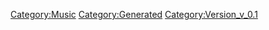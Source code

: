 {{Music
 |Name=ランナー -デュエット・バージョン-
 |ID=141
 |Cov=142
 |Cd=31
 |Nam=135
 |Div=135
 |Ma=1
 |SerieId=4
 |SerieLogoId=4
 |WavId=142
 |VariationId=0
 |Dsc=135
 |Strt=10
 |ValkyrieBattle=1
 |ValkyrieIntro=1
 |ValkyrieIntroSky=1
 |DivaSolo=0
 |DivaMulti=2
 |Exp=1
 |OfficialName=ランナー -デュエット・バージョン-
 |VocalName=藤原 誠 ／ 飯島 真理
 |Description=作品：超時空要塞マクロス<br /><br />歌手：藤原 誠 ／ 飯島 真理<br /><br />作詞：阿佐茜<br />作曲：羽田健太郎
 |StoryTitle=
 |StoryDesc=
 |BuyURL=
 |BannerId=1
 |AnmStoreURL=https://anime.dmkt-sp.jp/animestore/ci_pc?workId=20626
}}
[[Category:Music]]
[[Category:Generated]]
[[Category:Version_v_0.1]]
